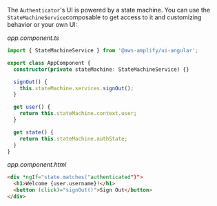 The `Authenticator`'s UI is powered by a state machine. You can use the `StateMachineService`composable
to get access to it and customizing behavior or your own UI:

_app.component.ts_

```ts
import { StateMachineService } from '@aws-amplify/ui-angular';

export class AppComponent {
  constructor(private stateMachine: StateMachineService) {}

  signOut() {
    this.stateMachine.services.signOut();
  }

  get user() {
    return this.stateMachine.context.user;
  }

  get state() {
    return this.stateMachine.authState;
  }
}
```

_app.component.html_

```html
<div *ngIf="state.matches("authenticated")">
  <h1>Welcome {user.username}!</h1>
  <button (click)="signOut()">Sign Out</button>
</div>
```
